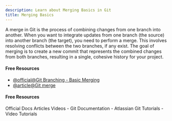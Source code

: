 ```yaml
---
description: Learn about Merging Basics in Git
title: Merging Basics
---
```


A merge in Git is the process of combining changes from one branch into another. When you want to integrate updates from one branch (the source) into another branch (the target), you need to perform a merge. This involves resolving conflicts between the two branches, if any exist. The goal of merging is to create a new commit that represents the combined changes from both branches, resulting in a single, cohesive history for your project.

#### Free Resources

- [@official@Git Branching - Basic Merging](https://git-scm.com/book/en/v2/Git-Branching-Basic-Branching-and-Merging#:~:text=into%20master%20later.-,Basic%20Merging,-Suppose%20you%E2%80%99ve%20decided)
- [@article@Git merge](https://www.atlassian.com/git/tutorials/using-branches/git-merge)

#### Free Resources

<Tabs defaultValue="official">
<TabsList>
<TabsTrigger value="official">Official Docs</TabsTrigger>
<TabsTrigger value="article">Articles</TabsTrigger>
<TabsTrigger value="video">Videos</TabsTrigger>
</TabsList>

<TabsContent value="official">
- <Link href="https://git-scm.com/docs">Git Documentation</Link>
</TabsContent>
<TabsContent value="article">
- <Link href="https://www.atlassian.com/git/tutorials">Atlassian Git Tutorials</Link>
</TabsContent>
<TabsContent value="video">
- <Link href="https://www.youtube.com/results?search_query=git+merging-basics+tutorial">Video Tutorials</Link>
</TabsContent>
</Tabs>
